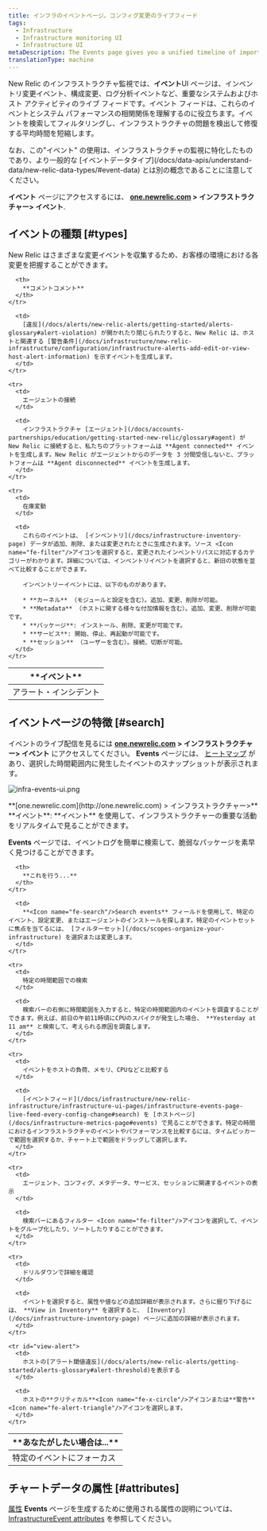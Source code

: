 ```yaml
---
title: インフラのイベントページ。コンフィグ変更のライブフィード
tags:
  - Infrastructure
  - Infrastructure monitoring UI
  - Infrastructure UI
metaDescription: The Events page gives you a unified timeline of important changes and events in your architecture.
translationType: machine
---
```



New Relic のインフラストラクチャ監視では、**イベント**UI ページは、インベントリ変更イベント、構成変更、ログ分析イベントなど、重要なシステムおよびホスト アクティビティのライブ フィードです。イベント フィードは、これらのイベントとシステム パフォーマンスの相関関係を理解するのに役立ちます。イベントを検索してフィルタリングし、インフラストラクチャの問題を検出して修復する平均時間を短縮します。

<Callout variant="tip">
  なお、この"イベント" の使用は、インフラストラクチャの監視に特化したものであり、より一般的な [イベントデータタイプ](/docs/data-apis/understand-data/new-relic-data-types/#event-data) とは別の概念であることに注意してください。
</Callout>

**イベント** ページにアクセスするには、 **[one.newrelic.com](http://one.newrelic.com) > インフラストラクチャー> イベント**.

## イベントの種類 [#types]

New Relic はさまざまな変更イベントを収集するため、お客様の環境における各変更を把握することができます。

<table>
  <thead>
    <tr>
      <th style={{ width: "200px" }}>
        **イベント**
      </th>

      <th>
        **コメントコメント**
      </th>
    </tr>
  </thead>

  <tbody>
    <tr>
      <td>
        アラート・インシデント
      </td>

      <td>
        [違反](/docs/alerts/new-relic-alerts/getting-started/alerts-glossary#alert-violation) が開かれたり閉じられたりすると、New Relic は、ホストと関連する [警告条件](/docs/infrastructure/new-relic-infrastructure/configuration/infrastructure-alerts-add-edit-or-view-host-alert-information) を示すイベントを生成します。
      </td>
    </tr>

    <tr>
      <td>
        エージェントの接続
      </td>

      <td>
        インフラストラクチャ [エージェント](/docs/accounts-partnerships/education/getting-started-new-relic/glossary#agent) が New Relic に接続すると、私たちのプラットフォームは **Agent connected** イベントを生成します。New Relic がエージェントからのデータを 3 分間受信しないと、プラットフォームは **Agent disconnected** イベントを生成します。
      </td>
    </tr>

    <tr>
      <td>
        在庫変動
      </td>

      <td>
        これらのイベントは、 [インベントリ](/docs/infrastructure-inventory-page) データが追加、削除、または変更されたときに生成されます。ソース <Icon name="fe-filter"/>アイコンを選択すると、変更されたインベントリパスに対応するカテゴリーがわかります。詳細については、インベントリイベントを選択すると、新旧の状態を並べて比較することができます。

        インベントリーイベントには、以下のものがあります。

        * **カーネル** （モジュールと設定を含む）。追加、変更、削除が可能。
        * **Metadata** （ホストに関する様々な付加情報を含む）。追加、変更、削除が可能です。
        * **パッケージ**: インストール、削除、変更が可能です。
        * **サービス**: 開始、停止、再起動が可能です。
        * **セッション** （ユーザーを含む）。接続、切断が可能。
      </td>
    </tr>
  </tbody>
</table>

## イベントページの特徴 [#search]

イベントのライブ配信を見るには **[one.newrelic.com](http://one.newrelic.com) > インフラストラクチャー> イベント** にアクセスしてください。 **Events** ページには、 [ヒートマップ](/docs/infrastructure/new-relic-infrastructure/infrastructure-ui-pages/events-heatmap-examine-patterns-time-range) があり、選択した時間範囲内に発生したイベントのスナップショットが表示されます。

<img
  title="infra-events-ui.png"
  alt="infra-events-ui.png"
  src={infraEventsUi}
/>

<figcaption>
  **[one.newrelic.com](http://one.newrelic.com) > インフラストラクチャー>** **イベント**: **イベント** を使用して、インフラストラクチャーの重要な活動をリアルタイムで見ることができます。
</figcaption>

**Events** ページでは、イベントログを簡単に検索して、脆弱なパッケージを素早く見つけることができます。

<table>
  <thead>
    <tr>
      <th style={{ width: "230px" }}>
        **あなたがしたい場合は...**
      </th>

      <th>
        **これを行う...**
      </th>
    </tr>
  </thead>

  <tbody>
    <tr>
      <td>
        特定のイベントにフォーカス
      </td>

      <td>
        **<Icon name="fe-search"/>Search events** フィールドを使用して、特定のイベント、設定変更、またはエージェントのインストールを探します。特定のイベントセットに焦点を当てるには、 [フィルターセット](/docs/scopes-organize-your-infrastructure) を選択または変更します。
      </td>
    </tr>

    <tr>
      <td>
        特定の時間範囲での検索
      </td>

      <td>
        検索バーの右側に時間範囲を入力すると、特定の時間範囲内のイベントを調査することができます。例えば、前日の午前11時頃にCPUのスパイクが発生した場合、 **Yesterday at 11 am** と検索して、考えられる原因を調査します。
      </td>
    </tr>

    <tr>
      <td>
        イベントをホストの負荷、メモリ、CPUなどと比較する
      </td>

      <td>
        [イベントフィード](/docs/infrastructure/new-relic-infrastructure/infrastructure-ui-pages/infrastructure-events-page-live-feed-every-config-change#search) を [ホストページ](/docs/infrastructure-metrics-page#events) で見ることができます。特定の時間におけるインフラストラクチャのイベントやパフォーマンスを比較するには、タイムピッカーで範囲を選択するか、チャート上で範囲をドラッグして選択します。
      </td>
    </tr>

    <tr>
      <td>
        エージェント、コンフィグ、メタデータ、サービス、セッションに関連するイベントの表示
      </td>

      <td>
        検索バーにあるフィルター <Icon name="fe-filter"/>アイコンを選択して、イベントをグループ化したり、ソートしたりすることができます。
      </td>
    </tr>

    <tr>
      <td>
        ドリルダウンで詳細を確認
      </td>

      <td>
        イベントを選択すると、属性や値などの追加詳細が表示されます。さらに掘り下げるには、 **View in Inventory** を選択すると、 [Inventory](/docs/infrastructure-inventory-page) ページに追加の詳細が表示されます。
      </td>
    </tr>

    <tr id="view-alert">
      <td>
        ホストの[アラート閾値違反](/docs/alerts/new-relic-alerts/getting-started/alerts-glossary#alert-threshold)を表示する
      </td>

      <td>
        ホストの**クリティカル**<Icon name="fe-x-circle"/>アイコンまたは**警告**<Icon name="fe-alert-triangle"/>アイコンを選択します。
      </td>
    </tr>
  </tbody>
</table>

## チャートデータの属性 [#attributes]

[属性](/docs/accounts-partnerships/education/getting-started-new-relic/glossary#attribute) **Events** ページを生成するために使用される属性の説明については、 [InfrastructureEvent attributes](https://docs.newrelic.com/attribute-dictionary/?event=InfrastructureEvent) を参照してください。